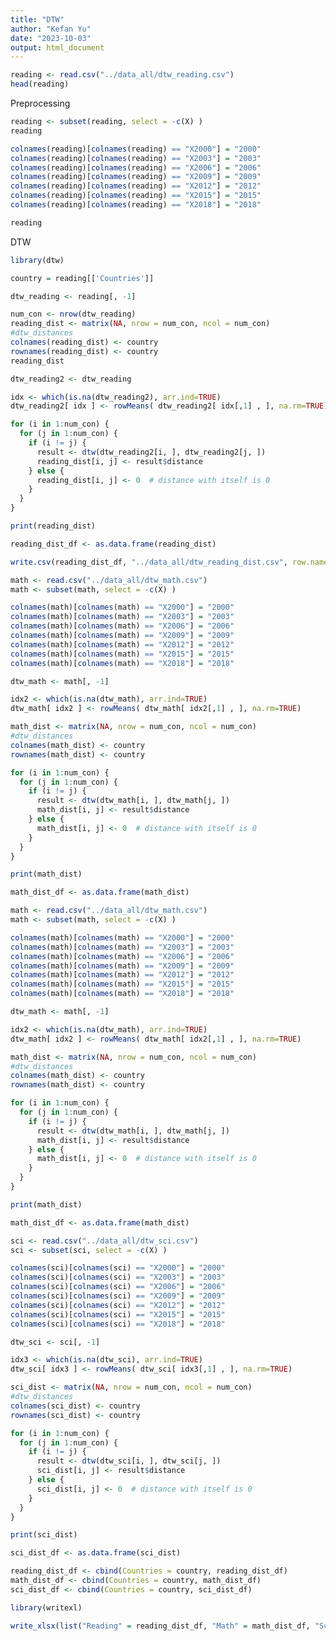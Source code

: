 ```yaml
---
title: "DTW"
author: "Kefan Yu"
date: "2023-10-03"
output: html_document
---
```


```r
reading <- read.csv("../data_all/dtw_reading.csv")
head(reading)
```

Preprocessing

```r
reading <- subset(reading, select = -c(X) )
reading
```

```r
colnames(reading)[colnames(reading) == "X2000"] = "2000"
colnames(reading)[colnames(reading) == "X2003"] = "2003"
colnames(reading)[colnames(reading) == "X2006"] = "2006"
colnames(reading)[colnames(reading) == "X2009"] = "2009"
colnames(reading)[colnames(reading) == "X2012"] = "2012"
colnames(reading)[colnames(reading) == "X2015"] = "2015"
colnames(reading)[colnames(reading) == "X2018"] = "2018"

reading
```

DTW

```r
library(dtw)
```

```r
country = reading[['Countries']]
```

```r
dtw_reading <- reading[, -1]
```

```r
num_con <- nrow(dtw_reading)
reading_dist <- matrix(NA, nrow = num_con, ncol = num_con)
#dtw_distances
colnames(reading_dist) <- country
rownames(reading_dist) <- country
reading_dist
```

```r
dtw_reading2 <- dtw_reading
```

```r
idx <- which(is.na(dtw_reading2), arr.ind=TRUE)
dtw_reading2[ idx ] <- rowMeans( dtw_reading2[ idx[,1] , ], na.rm=TRUE)
```

```r
for (i in 1:num_con) {
  for (j in 1:num_con) {
    if (i != j) {
      result <- dtw(dtw_reading2[i, ], dtw_reading2[j, ])
      reading_dist[i, j] <- result$distance
    } else {
      reading_dist[i, j] <- 0  # distance with itself is 0
    }
  }
}
```

```r
print(reading_dist)
```

```r
reading_dist_df <- as.data.frame(reading_dist)
```

```r
write.csv(reading_dist_df, "../data_all/dtw_reading_dist.csv", row.names=TRUE)
```

```r
math <- read.csv("../data_all/dtw_math.csv")
math <- subset(math, select = -c(X) )

colnames(math)[colnames(math) == "X2000"] = "2000"
colnames(math)[colnames(math) == "X2003"] = "2003"
colnames(math)[colnames(math) == "X2006"] = "2006"
colnames(math)[colnames(math) == "X2009"] = "2009"
colnames(math)[colnames(math) == "X2012"] = "2012"
colnames(math)[colnames(math) == "X2015"] = "2015"
colnames(math)[colnames(math) == "X2018"] = "2018"

dtw_math <- math[, -1]

idx2 <- which(is.na(dtw_math), arr.ind=TRUE)
dtw_math[ idx2 ] <- rowMeans( dtw_math[ idx2[,1] , ], na.rm=TRUE)
```

```r
math_dist <- matrix(NA, nrow = num_con, ncol = num_con)
#dtw_distances
colnames(math_dist) <- country
rownames(math_dist) <- country
```

```r
for (i in 1:num_con) {
  for (j in 1:num_con) {
    if (i != j) {
      result <- dtw(dtw_math[i, ], dtw_math[j, ])
      math_dist[i, j] <- result$distance
    } else {
      math_dist[i, j] <- 0  # distance with itself is 0
    }
  }
}

print(math_dist)
```

```r
math_dist_df <- as.data.frame(math_dist)
```

```r
math <- read.csv("../data_all/dtw_math.csv")
math <- subset(math, select = -c(X) )

colnames(math)[colnames(math) == "X2000"] = "2000"
colnames(math)[colnames(math) == "X2003"] = "2003"
colnames(math)[colnames(math) == "X2006"] = "2006"
colnames(math)[colnames(math) == "X2009"] = "2009"
colnames(math)[colnames(math) == "X2012"] = "2012"
colnames(math)[colnames(math) == "X2015"] = "2015"
colnames(math)[colnames(math) == "X2018"] = "2018"

dtw_math <- math[, -1]

idx2 <- which(is.na(dtw_math), arr.ind=TRUE)
dtw_math[ idx2 ] <- rowMeans( dtw_math[ idx2[,1] , ], na.rm=TRUE)
```

```r
math_dist <- matrix(NA, nrow = num_con, ncol = num_con)
#dtw_distances
colnames(math_dist) <- country
rownames(math_dist) <- country
```

```r
for (i in 1:num_con) {
  for (j in 1:num_con) {
    if (i != j) {
      result <- dtw(dtw_math[i, ], dtw_math[j, ])
      math_dist[i, j] <- result$distance
    } else {
      math_dist[i, j] <- 0  # distance with itself is 0
    }
  }
}

print(math_dist)
```

```r
math_dist_df <- as.data.frame(math_dist)
```

```r
sci <- read.csv("../data_all/dtw_sci.csv")
sci <- subset(sci, select = -c(X) )

colnames(sci)[colnames(sci) == "X2000"] = "2000"
colnames(sci)[colnames(sci) == "X2003"] = "2003"
colnames(sci)[colnames(sci) == "X2006"] = "2006"
colnames(sci)[colnames(sci) == "X2009"] = "2009"
colnames(sci)[colnames(sci) == "X2012"] = "2012"
colnames(sci)[colnames(sci) == "X2015"] = "2015"
colnames(sci)[colnames(sci) == "X2018"] = "2018"

dtw_sci <- sci[, -1]

idx3 <- which(is.na(dtw_sci), arr.ind=TRUE)
dtw_sci[ idx3 ] <- rowMeans( dtw_sci[ idx3[,1] , ], na.rm=TRUE)
```

```r
sci_dist <- matrix(NA, nrow = num_con, ncol = num_con)
#dtw_distances
colnames(sci_dist) <- country
rownames(sci_dist) <- country
```

```r
for (i in 1:num_con) {
  for (j in 1:num_con) {
    if (i != j) {
      result <- dtw(dtw_sci[i, ], dtw_sci[j, ])
      sci_dist[i, j] <- result$distance
    } else {
      sci_dist[i, j] <- 0  # distance with itself is 0
    }
  }
}

print(sci_dist)
```

```r
sci_dist_df <- as.data.frame(sci_dist)
```

```r
reading_dist_df <- cbind(Countries = country, reading_dist_df)
math_dist_df <- cbind(Countries = country, math_dist_df)
sci_dist_df <- cbind(Countries = country, sci_dist_df)
```

```r
library(writexl)
```

```r
write_xlsx(list("Reading" = reading_dist_df, "Math" = math_dist_df, "Science" = sci_dist_df),"../data_all/dtw_avg.xlsx")
```